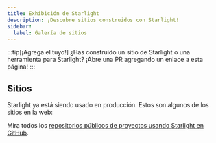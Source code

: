 ```yaml
---
title: Exhibición de Starlight
description: ¡Descubre sitios construidos con Starlight!
sidebar:
  label: Galería de sitios
---
```


:::tip[¡Agrega el tuyo!]
¿Has construido un sitio de Starlight o una herramienta para Starlight?
¡Abre una PR agregando un enlace a esta página!
:::

## Sitios


Starlight ya está siendo usado en producción. Estos son algunos de los sitios en la web:

<ShowcaseSites />

Mira todos los [repositorios públicos de proyectos usando Starlight en GitHub](https://github.com/withastro/starlight/network/dependents).